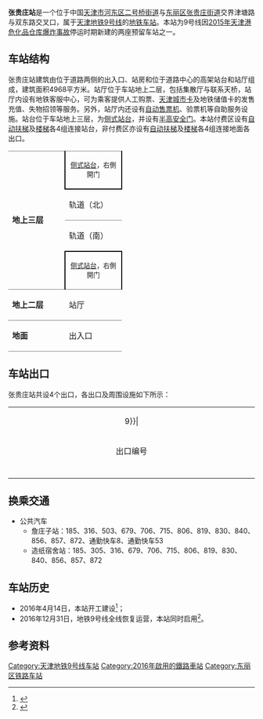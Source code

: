 {{noteTA 
|G1 =Transport}}
{{otheruses|subject=[[天津地铁9号线|天津地铁9号线]]的车站|other=[[津山铁路|津山铁路]]上的一个车站|张贵庄站 (铁路)}}
{{Infobox station
|name = 张贵庄
|eng_name = Zhangguizhuang
|linecolour = {{天津地铁颜色|9}}
|image = Eastbound platform of Zhangguizhuang Station (20211017124301).jpg
|caption = 东行站台（2021年10月）
|other_name = 
|country = {{PRC}}
|borough = [[天津市|天津市]][[河东区_(天津市)|河东区]][[二号桥街道|二号桥街道]]与[[东丽区|东丽区]][[张贵庄街道|张贵庄街道]]交界
|address = 津塘路与双东路交叉口
|coordinates = {{coord|39|05|27.924|N|117|18|4.86|E|display=inline,title|Region:CH_type}}
|elevation = 
|owned = 
|operator = [[天津轨道交通集团|天津轨道交通集团]]
|lines = {{天津地铁线路名|9|SL}}
|distance = 
|platform = 2座[[侧式站台|侧式站台]]
|tracks = 2条
|bus_routes = 
|bus_stands = 
|connections = 公交站
|structure = 高架车站
|hall = 高架站厅
|depth = 
|levels = 
|interchange = 
|exits = 4个
|lift = 
|escalator = 6条
|architect = 
|architectural_style = 
|colour = 白色
|type = 
|status = 运营中
|code = 
|zone = 
|classification = 
|website = 
|built = 
|opened = 2016年12月31日
|closed = 
|pass_year = 
|passengers = 
|pass_system = 
|pass_rank = 
|mpassengers = 
|trains = 
|station_hours = 
|hours = 
|first = 往{{天津地铁起讫站|9|R}}：06:19<br />往{{天津地铁起讫站|9|L}}：06:07
|last = 往{{天津地铁起讫站|9|R}}：22:49<br />往{{站|新立}}：00:07<br />往{{天津地铁起讫站|9|L}}：23:24
|adjacent = {{adjacent stations|system=天津地铁|line=9|left=二号桥|right=新立}}
|other_services = 
|route_map = 
}}
'''张贵庄站'''是一个位于中国[[天津市|天津市]][[河东区_(天津市)|河东区]][[二号桥街道|二号桥街道]]与[[东丽区|东丽区]][[张贵庄街道|张贵庄街道]]交界津塘路与双东路交叉口，属于[[天津地铁|天津地铁]][[天津地铁9号线|9号线]]的[[地铁车站|地铁车站]]。本站为9号线因[[2015年天津港危化品仓库爆炸事故|2015年天津港危化品仓库爆炸事故]]停运时期新建的两座预留车站之一。

== 车站结构 ==
张贵庄站建筑由位于道路两侧的出入口、站房和位于道路中心的高架站台和站厅组成，建筑面积4968平方米。站厅位于车站地上二层，包括集散厅与联系天桥，站厅内设有地铁客服中心，可为乘客提供人工购票、[[天津城市卡|天津城市卡]]及地铁储值卡的发售充值、失物招领等服务。另外，站厅内还设有[[自动售票机|自动售票机]]、验票机等自助服务设施。站台位于车站地上三层，为[[侧式站台|侧式站台]]，并设有[[半高式屏蔽门|半高安全门]]。本站付费区设有[[自动扶梯|自动扶梯]]及[[楼梯|楼梯]]各4组连接站台，非付费区亦设有[[自动扶梯|自动扶梯]]及[[楼梯|楼梯]]各4组连接地面各出口。
{|cellspacing=0 cellpadding=3
|-
|style="border-top:solid 1px gray;" rowspan=4 valign=top width=50|'''地上三层'''
|style="border-right:solid 2px black;border-left:solid 2px black;border-top:solid 1px gray;border-bottom:solid 2px black;" colspan=2|<center><small>[[侧式站台|侧式站台]]，右側開门</small></center>
|-
|style="border-bottom:solid 1px gray;"|轨道（北）
|style="border-bottom:solid 1px gray;"|{{arrow|L}} {{天津地铁线路名|9|c}}往{{站|天津站}}<small>（{{站|二号桥}}）</small>
|-
|轨道（南）
|{{arrow|R}} {{天津地铁线路名|9|c}}往{{站|东海路}}<small>（{{站|新立}}）</small>
|-
|style="border-right:solid 2px black;border-left:solid 2px black;border-top:solid 2px black;" colspan=2|<center><small>[[侧式站台|侧式站台]]，右側開门</small></center>
|-
|style="border-top:solid 1px gray;border-bottom:solid 1px gray;" valign=top width=100|'''地上二层'''
|style="border-top:solid 1px gray;border-bottom:solid 1px gray;" valign=top width=100|站厅
|style="border-top:solid 1px gray;border-bottom:solid 1px gray;" valign=top width=350|客服中心、[[自动售票机|自动售票机]]、验票机
|-
|style="border-bottom:solid 1px gray;" valign=top width=100|'''地面'''
|style="border-bottom:solid 1px gray;" |出入口
|style="border-bottom:solid 1px gray;" |A—D出入口
|}

==车站出口==
张贵庄站共设4个出口，各出口及周围设施如下所示：
{| class="wikitable" style="width:65%"
|colspan=4 align="center" bgcolor={{天津地铁颜色|9}}|
|-
! style="width:9%" | 出口编号
! style="width:16%" | 地点
! style="width:53%" | 可到达目的地
|-
| align="center" style="border-bottom:none" | {{港鐵出口|A}}  ||津塘路南侧||黄岩里、詹滨西里
|-
| align="center" style="border-bottom:none" | {{港鐵出口|B}}  ||津塘路南侧||美爱家园、金华里、东丽广场、东丽区政府
|-
| align="center" style="border-bottom:none" | {{港鐵出口|C}}  ||津塘路北侧||景欣苑、新兴东里
|-
| align="center" style="border-bottom:none" | {{港鐵出口|D}}  ||津塘沽北侧||双东路、福东里、福东小学
|}

==换乘交通==
*公共汽车
**詹庄子站：185、316、503、679、706、715、806、819、830、840、856、857、872、通勤快车8、通勤快车53
**造纸宿舍站：185、305、316、679、706、715、806、819、830、840、856、857、872

== 车站历史 ==
*2016年4月14日，本站开工建设<ref>{{cite news | title = 津滨轻轨张贵庄站开工建设 | publisher = 新华网 | date = 2016-04-14 | url = http://www.xinhuanet.com/local/2016-04/14/c_128893690.htm | accessdate = 2018-05-28 | language = zh | archive-date = 2018-05-28 | archive-url = https://web.archive.org/web/20180528133505/http://www.xinhuanet.com/local/2016-04/14/c_128893690.htm }}</ref>；
*2016年12月31日，地铁9号线全线恢复运营，本站同时启用<ref>{{cite news | title = 轻轨9号线恢复全线运营 新开张贵庄太湖路两站 | publisher = 北方网 | date = 2016-12-31 | url = http://news.enorth.com.cn/system/2016/12/31/031457437.shtml | accessdate = 2018-05-28 | language = zh | archive-date = 2017-01-01 | archive-url = https://web.archive.org/web/20170101203109/http://news.enorth.com.cn/system/2016/12/31/031457437.shtml | dead-url = no }}</ref>。

== 参考资料 ==
<div class="references-small">
<references />
</div>

{{Commonscat|Zhangguizhuang Station}}

{{天津地铁9号线}}
{{天津轨道交通车站列表}}

[[Category:天津地铁9号线车站|Category:天津地铁9号线车站]]
[[Category:2016年啟用的鐵路車站|Category:2016年啟用的鐵路車站]]
[[Category:东丽区铁路车站|Category:东丽区铁路车站]]